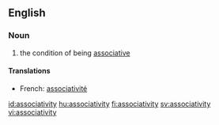 ==English==

===Noun===
{{wikipedia}}
{{en-noun}}

# {{algebra}} the condition of being [[associative]]

====Translations====
{{top}}
*French: [[associativité]] {{f}}
{{bottom}}

[[id:associativity]]
[[hu:associativity]]
[[fi:associativity]]
[[sv:associativity]]
[[vi:associativity]]